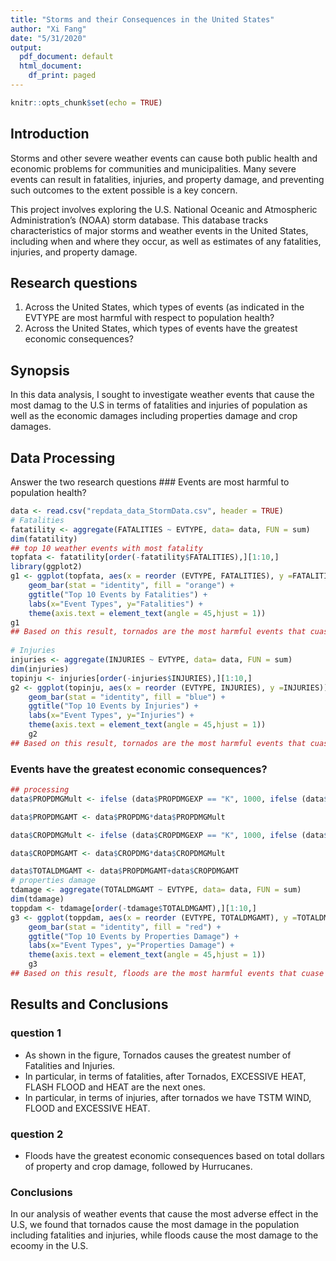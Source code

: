 ```yaml
---
title: "Storms and their Consequences in the United States"
author: "Xi Fang"
date: "5/31/2020"
output:
  pdf_document: default
  html_document:
    df_print: paged
---
```


```r
knitr::opts_chunk$set(echo = TRUE)
```
## Introduction

   Storms and other severe weather events can cause both public health and economic problems for communities and municipalities. Many severe events can result in fatalities, injuries, and property damage, and preventing such outcomes to the extent possible is a key concern.

   This project involves exploring the U.S. National Oceanic and Atmospheric Administration's (NOAA) storm database. This database tracks characteristics of major storms and weather events in the United States, including when and where they occur, as well as estimates of any fatalities, injuries, and property damage.

## Research questions
1. Across the United States, which types of events (as indicated in the EVTYPE are most harmful with respect to population health?
2. Across the United States, which types of events have the greatest economic consequences?

## Synopsis 
In this data analysis, I sought to investigate weather events that cause the most damag to the U.S in terms of fatalities and injuries of population as well as the economic damages including properties damage and crop damages. 

## Data Processing
Answer the two research questions
### Events are most harmful to population health?
```r
data <- read.csv("repdata_data_StormData.csv", header = TRUE)
# Fatalities
fatatility <- aggregate(FATALITIES ~ EVTYPE, data= data, FUN = sum)
dim(fatatility)
## top 10 weather events with most fatality
topfata <- fatatility[order(-fatatility$FATALITIES),][1:10,]
library(ggplot2)
g1 <- ggplot(topfata, aes(x = reorder (EVTYPE, FATALITIES), y =FATALITIES)) +
    geom_bar(stat = "identity", fill = "orange") +
    ggtitle("Top 10 Events by Fatalities") +
    labs(x="Event Types", y="Fatalities") +
    theme(axis.text = element_text(angle = 45,hjust = 1))
g1
## Based on this result, tornados are the most harmful events that cuase the highest fatality in the U.S
    
# Injuries 
injuries <- aggregate(INJURIES ~ EVTYPE, data= data, FUN = sum)
dim(injuries)
topinju <- injuries[order(-injuries$INJURIES),][1:10,]
g2 <- ggplot(topinju, aes(x = reorder (EVTYPE, INJURIES), y =INJURIES)) +
    geom_bar(stat = "identity", fill = "blue") +
    ggtitle("Top 10 Events by Injuries") +
    labs(x="Event Types", y="Injuries") +
    theme(axis.text = element_text(angle = 45,hjust = 1))
    g2
## Based on this result, tornados are the most harmful events that cuase the highest injuries in the U.S
```

### Events have the greatest economic consequences?
```r
## processing
data$PROPDMGMult <- ifelse (data$PROPDMGEXP == "K", 1000, ifelse (data$PROPDMGEXP == "M", 1000000, ifelse (data$PROPDMGEXP == "B", 1000000000, 0)))

data$PROPDMGAMT <- data$PROPDMG*data$PROPDMGMult

data$CROPDMGMult <- ifelse (data$CROPDMGEXP == "K", 1000, ifelse (data$CROPDMGEXP == "M", 1000000, ifelse (data$CROPDMGEXP == "B", 1000000000, 0)))

data$CROPDMGAMT <- data$CROPDMG*data$CROPDMGMult

data$TOTALDMGAMT <- data$PROPDMGAMT+data$CROPDMGAMT
# properties damage
tdamage <- aggregate(TOTALDMGAMT ~ EVTYPE, data= data, FUN = sum)
dim(tdamage)
toppdam <- tdamage[order(-tdamage$TOTALDMGAMT),][1:10,]
g3 <- ggplot(toppdam, aes(x = reorder (EVTYPE, TOTALDMGAMT), y =TOTALDMGAMT)) +
    geom_bar(stat = "identity", fill = "red") +
    ggtitle("Top 10 Events by Properties Damage") +
    labs(x="Event Types", y="Properties Damage") +
    theme(axis.text = element_text(angle = 45,hjust = 1))
    g3
## Based on this result, floods are the most harmful events that cuase the highest economic damage in the U.S

```
## Results and Conclusions
### question 1
   * As shown in the figure, Tornados causes the greatest number of Fatalities and Injuries.
   * In particular, in terms of fatalities, after Tornados, EXCESSIVE HEAT, FLASH FLOOD and HEAT are the next ones.
   * In particular, in terms of injuries, after tornados we have TSTM WIND, FLOOD and EXCESSIVE HEAT.
   
### question 2
   * Floods have the greatest economic consequences based on total dollars of property and crop damage, followed by Hurrucanes.

### Conclusions
In our analysis of weather events that cause the most adverse effect in the U.S, we found that tornados cause the most damage in the population including fatalities and injuries, while floods cause the most damage to the ecoomy in the U.S.
